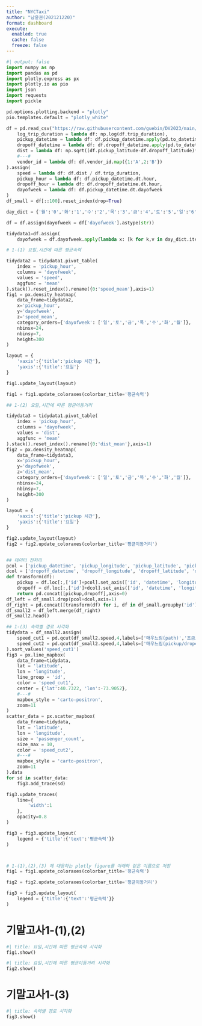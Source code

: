 ```yaml
---
title: "NYCTaxi"
author: "남윤권(202121220)"
format: dashboard
execute: 
  enabled: true
  cache: false
  freeze: false
---
```


```python
#| output: false
import numpy as np
import pandas as pd
import plotly.express as px
import plotly.io as pio
import json
import requests
import pickle

pd.options.plotting.backend = "plotly"
pio.templates.default = "plotly_white"

df = pd.read_csv("https://raw.githubusercontent.com/guebin/DV2023/main/posts/NYCTaxi.csv").assign(
    log_trip_duration = lambda df: np.log(df.trip_duration),
    pickup_datetime = lambda df: df.pickup_datetime.apply(pd.to_datetime),
    dropoff_datetime = lambda df: df.dropoff_datetime.apply(pd.to_datetime),
    dist = lambda df: np.sqrt((df.pickup_latitude-df.dropoff_latitude)**2 + (df.pickup_longitude-df.dropoff_longitude)**2),
    #---#
    vendor_id = lambda df: df.vendor_id.map({1:'A',2:'B'})
).assign(
    speed = lambda df: df.dist / df.trip_duration,
    pickup_hour = lambda df: df.pickup_datetime.dt.hour,
    dropoff_hour = lambda df: df.dropoff_datetime.dt.hour,
    dayofweek = lambda df: df.pickup_datetime.dt.dayofweek
)
df_small = df[::100].reset_index(drop=True)

day_dict = {'월':'0','화':'1','수':'2','목':'3','금':'4','토':'5','일':'6'}

df = df.assign(dayofweek = df['dayofweek'].astype(str))

tidydata1=df.assign(
    dayofweek = df.dayofweek.apply(lambda x: [k for k,v in day_dict.items() if x in v].pop()))

# 1-(1) 요일,시간에 따른 평균속력

tidydata2 = tidydata1.pivot_table(
    index = 'pickup_hour',
    columns = 'dayofweek',
    values = 'speed',
    aggfunc = 'mean'
).stack().reset_index().rename({0:'speed_mean'},axis=1)
fig1 = px.density_heatmap(
    data_frame=tidydata2,
    x='pickup_hour',
    y='dayofweek',
    z='speed_mean',
    category_orders={'dayofweek': ['일','토','금','목','수','화','월']},
    nbinsx=24,
    nbinsy=7,
    height=300
)

layout = {
    'xaxis':{'title':'pickup 시간'},
    'yaxis':{'title':'요일'}     
}

fig1.update_layout(layout)

fig1 = fig1.update_coloraxes(colorbar_title='평균속력')

## 1-(2) 요일,시간에 따른 평균이동거리

tidydata3 = tidydata1.pivot_table(
    index = 'pickup_hour',
    columns = 'dayofweek',
    values = 'dist',
    aggfunc = 'mean'
).stack().reset_index().rename({0:'dist_mean'},axis=1)
fig2 = px.density_heatmap(
    data_frame=tidydata3,
    x='pickup_hour',
    y='dayofweek',
    z='dist_mean',
    category_orders={'dayofweek': ['일','토','금','목','수','화','월']},
    nbinsx=24,
    nbinsy=7,
    height=300
)

layout = {
    'xaxis':{'title':'pickup 시간'},
    'yaxis':{'title':'요일'}     
}

fig2.update_layout(layout)
fig2 = fig2.update_coloraxes(colorbar_title='평균이동거리')


## 데이터 전처리
pcol = ['pickup_datetime', 'pickup_longitude', 'pickup_latitude', 'pickup_hour']
dcol = ['dropoff_datetime', 'dropoff_longitude', 'dropoff_latitude', 'dropoff_hour']
def transform(df):
    pickup = df.loc[:,['id']+pcol].set_axis(['id', 'datetime', 'longitude', 'latitude', 'hour'],axis=1).assign(type = 'pickup')
    dropoff = df.loc[:,['id']+dcol].set_axis(['id', 'datetime', 'longitude', 'latitude', 'hour'],axis=1).assign(type = 'dropoff')
    return pd.concat([pickup,dropoff],axis=0)
df_left = df_small.drop(pcol+dcol,axis=1)
df_right = pd.concat([transform(df) for i, df in df_small.groupby('id')]).reset_index(drop=True)
df_small2 = df_left.merge(df_right)
df_small2.head()

## 1-(3) 속력별 경로 시각화
tidydata = df_small2.assign(
    speed_cut1 = pd.qcut(df_small2.speed,4,labels=['매우느림(path)','조금느림(path)','조금빠름(path)','매우빠름(path)']),
    speed_cut2 = pd.qcut(df_small2.speed,4,labels=['매우느림(pickup/dropoff)','조금느림(pickup/dropoff)','조금빠름(pickup/dropoff)','매우빠름(pickup/dropoff)'])
).sort_values('speed_cut1')
fig3 = px.line_mapbox(
    data_frame=tidydata,
    lat = 'latitude',
    lon = 'longitude',
    line_group = 'id',
    color = 'speed_cut1',
    center = {'lat':40.7322, 'lon':-73.9052},
    #---#
    mapbox_style = 'carto-positron',
    zoom=11
)
scatter_data = px.scatter_mapbox(
    data_frame=tidydata,
    lat = 'latitude',
    lon = 'longitude',
    size = 'passenger_count',
    size_max = 10,
    color = 'speed_cut2',
    #---#
    mapbox_style = 'carto-positron',
    zoom=11
).data
for sd in scatter_data: 
    fig3.add_trace(sd)

fig3.update_traces(
    line={
        'width':1
    },
    opacity=0.8
)

fig3 = fig3.update_layout(
    legend = {'title':{'text':'평균속력'}}
)



# 1-(1),(2),(3) 에 대응하는 plotly figure를 아래와 같은 이름으로 저장
fig1 = fig1.update_coloraxes(colorbar_title='평균속력')

fig2 = fig2.update_coloraxes(colorbar_title='평균이동거리')

fig3 = fig3.update_layout(
    legend = {'title':{'text':'평균속력'}}
)

```

# 기말고사1-(1),(2)

```python
#| title: 요일,시간에 따른 평균속력 시각화        
fig1.show()
```

```python
#| title: 요일,시간에 따른 평균이동거리 시각화        
fig2.show()
```

# 기말고사1-(3)

```python
#| title: 속력별 경로 시각화
fig3.show()
```